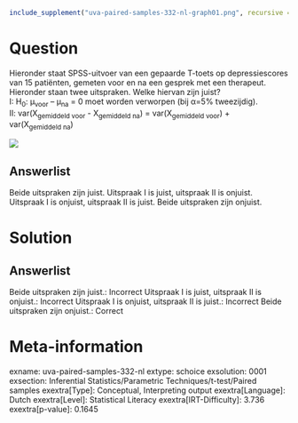 ```r
include_supplement("uva-paired-samples-332-nl-graph01.png", recursive = TRUE)
```

Question
========

Hieronder staat SPSS-uitvoer van een gepaarde T-toets op depressiescores
van 15 patiënten, gemeten voor en na een gesprek met een therapeut.
Hieronder staan twee uitspraken. Welke hiervan zijn juist?\
I: H~0~: μ~voor~ -- μ~na~ = 0 moet worden verworpen (bij α=5%
tweezijdig).\
II: var(X~gemiddeld\ voor~ - X~gemiddeld\ na~) =
var(X~gemiddeld\ voor~) + var(X~gemiddeld\ na~)

![](uva-paired-samples-332-nl-graph01.png)

Answerlist
----------

Beide uitspraken zijn juist.
Uitspraak I is juist, uitspraak II is onjuist.
Uitspraak I is onjuist, uitspraak II is juist.
Beide uitspraken zijn onjuist.

Solution
========

Answerlist
----------

Beide uitspraken zijn juist.: Incorrect
Uitspraak I is juist, uitspraak II is onjuist.: Incorrect
Uitspraak I is onjuist, uitspraak II is juist.: Incorrect
Beide uitspraken zijn onjuist.: Correct

Meta-information
================
exname: uva-paired-samples-332-nl
extype: schoice
exsolution: 0001
exsection: Inferential Statistics/Parametric Techniques/t-test/Paired samples
exextra[Type]: Conceptual, Interpreting output
exextra[Language]: Dutch
exextra[Level]: Statistical Literacy
exextra[IRT-Difficulty]: 3.736
exextra[p-value]: 0.1645
